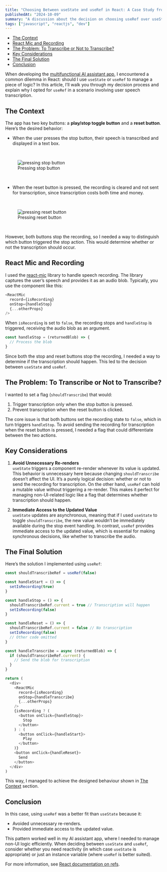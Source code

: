 ```yaml
---
title: "Choosing Between useState and useRef in React: A Case Study from My AI Assistant App"
publishedAt: "2024-10-09"
summary: "A discussion about the decision on choosing useRef over useState in a specific scenario."
tags: ["javascript", "reactjs", "dev"]
---
```


- [The Context](#the-context)
- [React Mic and Recording](#react-mic-and-recording)
- [The Problem: To Transcribe or Not to Transcribe?](#the-problem-to-transcribe-or-not-to-transcribe)
- [Key Considerations](#key-considerations)
- [The Final Solution](#the-final-solution)
- [Conclusion](#conclusion)

When developing the [multifunctional AI assistant app](./multifunctional-ai-assistant-1.mdx), I encountered a common dilemma in React: should I use `useState` or `useRef` to manage a piece of logic? In this article, I’ll walk you through my decision process and explain why I opted for `useRef` in a scenario involving user speech transcription.

## The Context

The app has two key buttons: a **play/stop toggle button** and a **reset button**. Here’s the desired behavior:

- When the user presses the stop button, their speech is transcribed and displayed in a text box.
<br/>
<figure style={{ textAlign: "center" }}>
  <img
    src="/choosing-between-usestate-and-useref-in-react/record-and-stop.gif"
    alt="pressing stop button"
    style={{ marginBottom: "8px" }}
  />
  <figcaption>Pressing stop button</figcaption>
</figure>
<br/>

- When the reset button is pressed, the recording is cleared and not sent for transcription, since transcription costs both time and money.
<br/>
<figure style={{ textAlign: "center" }}>
  <img
    src="/choosing-between-usestate-and-useref-in-react/record-and-reset.gif"
    alt="pressing reset button"
    style={{ marginBottom: "8px" }}
  />
  <figcaption>Pressing reset button</figcaption>
</figure>
<br/>

However, both buttons stop the recording, so I needed a way to distinguish which button triggered the stop action. This would determine whether or not the transcription should occur.

## React Mic and Recording

I used the [react-mic](https://www.npmjs.com/package/react-mic) library to handle speech recording. The library captures the user’s speech and provides it as an audio blob. Typically, you use the component like this:

```javascript
<ReactMic
  record={isRecording}
  onStop={handleStop}
  {...otherProps}
/>
```

When `isRecording` is set to `false`, the recording stops and `handleStop` is triggered, receiving the audio blob as an argument.

```javascript
const handleStop = (returnedBlob) => {
  // Process the blob
}
```

Since both the stop and reset buttons stop the recording, I needed a way to determine if the transcription should happen. This led to the decision between `useState` and `useRef`.

## The Problem: To Transcribe or Not to Transcribe?

I wanted to set a flag (`shouldTranscribe`) that would:

1. Trigger transcription only when the stop button is pressed.
2. Prevent transcription when the reset button is clicked.

The core issue is that both buttons set the recording state to `false`, which in turn triggers `handleStop`. To avoid sending the recording for transcription when the reset button is pressed, I needed a flag that could differentiate between the two actions.

## Key Considerations

1. **Avoid Unnecessary Re-renders**<br/>
  `useState` triggers a component re-render whenever its value is updated. This behavior is unnecessary here because changing `shouldTranscribe` doesn’t affect the UI. It’s a purely logical decision: whether or not to send the recording for transcription.
  On the other hand, `useRef` can hold a mutable value without triggering a re-render. This makes it perfect for managing non-UI-related logic like a flag that determines whether transcription should happen.

1. **Immediate Access to the Updated Value**<br/>
   `useState` updates are asynchronous, meaning that if I used `useState` to toggle `shouldTranscribe`, the new value wouldn’t be immediately available during the stop event handling. In contrast, `useRef` provides immediate access to the updated value, which is essential for making synchronous decisions, like whether to transcribe the audio.

## The Final Solution

Here’s the solution I implemented using `useRef`:

```javascript
const shouldTranscribeRef = useRef(false)

const handleStart = () => {
  setIsRecording(true)
}

const handleStop = () => {
  shouldTranscribeRef.current = true // Transcription will happen
  setIsRecording(false)
}

const handleReset = () => {
  shouldTranscribeRef.current = false // No transcription
  setIsRecording(false)
  // Other code omitted
}

const handleTranscribe = async (returnedBlob) => {
  if (shouldTranscribeRef.current) {
    // Send the blob for transcription
  }
}

return (
  <div>
    <ReactMic
      record={isRecording}
      onStop={handleTranscribe}
      {...otherProps}
    />
    {isRecording ? (
      <button onClick={handleStop}>
        Stop
      </button>
    ) : (
      <button onClick={handleStart}>
        Play
      </button>
    )}
    <button onClick={handleReset}>
      Send
    </button>
  </div>
)
```

This way, I managed to achieve the designed behaviour shown in [The Context](#the-context) section.

## Conclusion

In this case, using `useRef` was a better fit than `useState` because it:

- Avoided unnecessary re-renders.
- Provided immediate access to the updated value.

This pattern worked well in my AI assistant app, where I needed to manage non-UI logic efficiently. When deciding between `useState` and `useRef`, consider whether you need reactivity (in which case `useState` is appropriate) or just an instance variable (where `useRef` is better suited).

For more information, see [React documentation on refs](https://react.dev/learn/referencing-values-with-refs).
